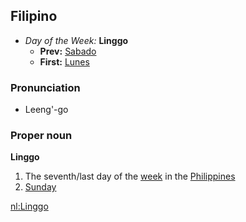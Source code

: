 ==Filipino==
*''Day of the Week:'' '''Linggo'''
**'''Prev:''' [[Sabado]]
**'''First:''' [[Lunes]]

===Pronunciation===
*Leeng'-go

===Proper noun===
'''Linggo'''
#The seventh/last day of the [[week]] in the [[Philippines]]
#[[Sunday]]

[[nl:Linggo]]